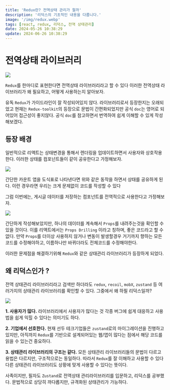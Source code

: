 ```yaml
---
title: 'Redux란? 전역상태 관리가 뭘까'
description: '리덕스의 기초적인 내용을 다룹니다.'
image: '/img/redux.webp'
tags: [react, redux, 리덕스, 전역 상태관리]
date: 2024-05-26 10:38:29
update: 2024-06-26 10:38:29
---
```


# 전역상태 라이브러리

![](/img/2024-05-28-15-12-45.webp)

`Redux`를 한마디로 표현한다면 전역상태 라이브러리라고 할 수 있다
이러한 전역상태 라이브러리가 왜 필요하고, 어떻게 사용하는지 알아보자.

유독 `Redux`가 가이드라인이 잘 작성되어있지 않다.
라이브러리로서 등장한지는 오래되었고
현재는 `Redux-toolkit`의 등장으로 문법이 간편화되었지만
공식 `doc`는 영어로 되어있어 접근성이 좋지않다. 공식 `doc`를 참고하면서 번역하여 쉽게 이해할 수 있게 작성해보겠다.


## 등장 배경

일반적으로 리액트는 상태변경을 통해서 렌더링을 업데이트하면서 사용자와 상호작용 한다.
이러한 상태를 컴포넌트들이 같이 공유한다고 가정해보자.

![](/img/2024-06-26-10-40-03.webp)

간단한 카운트 앱을 도식표로 나타낸다면 위와 같은 동작을 하면서 상태를 공유하게 된다.
이런 경우라면 우리는 크게 문제없이 코드를 작성할 수 있다

그럼 이번에는, 게시글 데이터를 저장하는 컴포넌트를 전역적으로 사용한다고 가정해보자.

![](/img/2024-06-26-10-40-31.webp)

간단하게 작성해보았지만, 하나의 데이터를 계속해서 `Props`를 내려주는것을 확인할 수 있을 것이다.
이를 리액트에서는 `Props Drilling` 이라고 칭하며, 좋은 코드라고 할 수 없다.
만약 `Props`를 더이상 사용하지 않거나 변동이 발생할경우 거기까지 향하는 모든 코드를 수정해야하고, 
이름하나만 바뀌더라도 전체코드를 수정해야한다.

이러한 문제점을 해결하기위해 `Redux`와 같은 상태관리 라이브러리가 등장하게 되었다.


## 왜 리덕스인가 ?
전역 상태관리 라이브러리라고 검색만 하더라도 `redux`, `recoil`, `mobX`, `zustand` 등
여러가지의 상태관리 라이브러리를 확인할 수 있다. 그중에서 왜 하필 리덕스일까?

![](/img/2024-05-28-15-30-54.webp)

**1. 사용자가 많다.**
라이브러리에서 사용자가 많다는 것 
각종 버그에 쉽게 대응하고 사용법을 쉽게 익힐 수 있다는 의미기도 하다.

**2. 기업에서 선호한다.**
현재 선두 테크기업들은 `zustand`로의 마이그레이션을 진행하고 있지만,
아직까지 `Redux`를 기반으로 설계되어있는 웹/앱이 많다는 점에서 해당 코드를 읽을 수 있는건 중요하다.

**3. 상태관리 라이브러리의 구조는 같다.**
모든 상태관리 라이브러리들의 문법이 다르고 용법은 다르지만, 구조적으로는 동일하다.
따라서 `Redux`를 잘 이해하고 사용할 수 있다
다른 상태관리 라이브러리도 상황에 맞게 사용할 수 있다는 뜻이다.

사족이지만, 필자도 `Zustand`로 전역상태 관리라이브러리를 입문하고, 리덕스를 공부했다.
문법적으로 상당히 까다롭지만, 규격화된 상태관리가 가능하다.